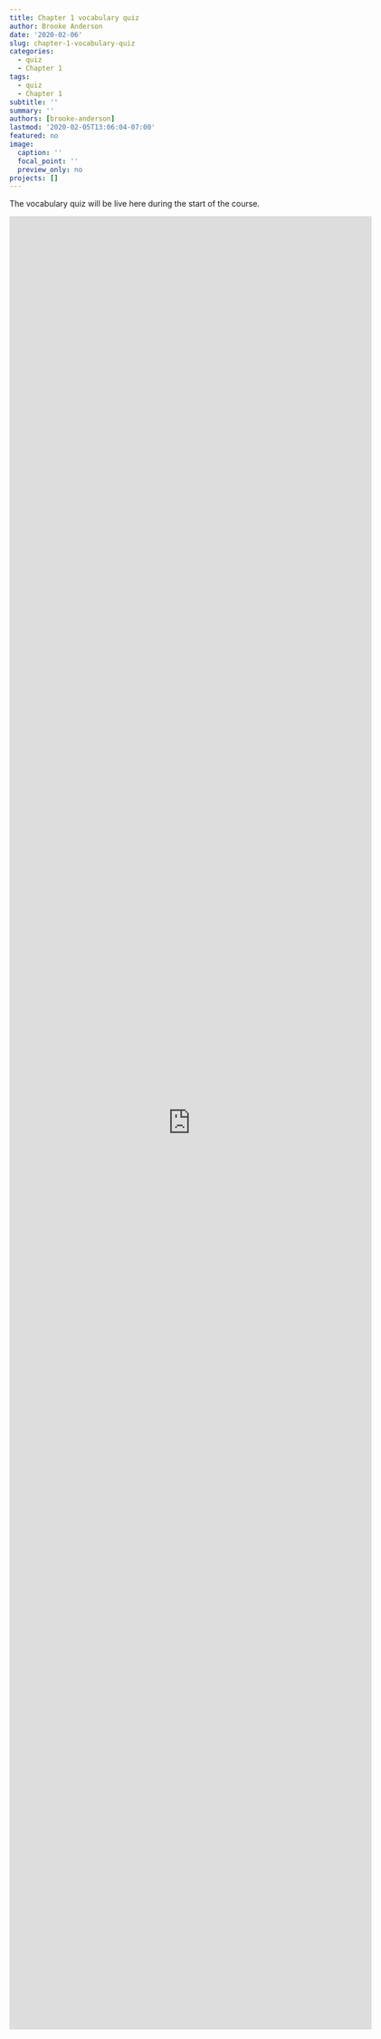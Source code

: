 ```yaml
---
title: Chapter 1 vocabulary quiz
author: Brooke Anderson
date: '2020-02-06'
slug: chapter-1-vocabulary-quiz
categories: 
  - quiz
  - Chapter 1
tags: 
  - quiz
  - Chapter 1
subtitle: ''
summary: ''
authors: [brooke-anderson]
lastmod: '2020-02-05T13:06:04-07:00'
featured: no
image:
  caption: ''
  focal_point: ''
  preview_only: no
projects: []
---
```


The vocabulary quiz will be live here during the start of the course. 

<iframe src="https://docs.google.com/forms/d/e/1FAIpQLSc6dQBUXr_diDWTwwGfUe3z39zwCQH56R0tNljKlcKr9zzyGg/viewform?embedded=true" width="640" height="3200" frameborder="0" marginheight="0" marginwidth="0">Loading…</iframe>
